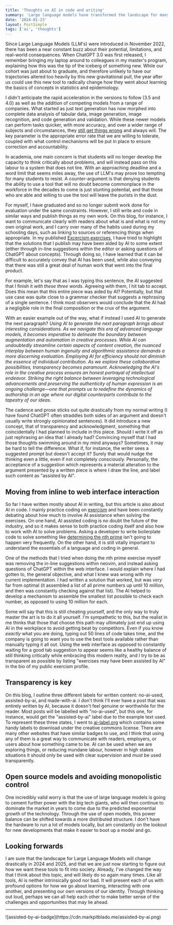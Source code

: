 ```yaml
---
title: 'Thoughts on AI in code and writing'
summary: 'Large language models have transformed the landscape for many processes over the past year, but perhaps none more so than writing and coding. Here I outline how I think about AI in both areas.'
date: '2024-01-23'
layout: PostSimple
tags: ['ai', 'thoughts']
---
```


Since Large Language Models (LLM's) were introduced in November 2022, there has been a near constant buzz about their potential, limitations, and real-world consequences. When ChatGPT 3.0 was first released, I remember bringing my laptop around to colleagues in my master's program, explaining how this was the tip of the iceberg of something new. While our cohort was just about to graduate, and therefore unlikely to have our trajectories altered too heavily by this new gravitational pull, the year after us could use this new tool to radically change how they went about learning the basics of concepts in statistics and epidemiology.

I didn't anticipate the rapid acceleration in the versions to follow (3.5 and 4.0) as well as the addition of competing models from a range of companies. What started as just text generation has now morphed into complete data analysis of tabular data, image generation, image recognition, and code generation and validation. While these newer models can perform tasks quicker, with more accuracy, and over a wider range of subjects and circumstances, they [still get things wrong](<https://doi.org/10.1016/S2589-7500(23)00023-7>) and always will. The key parameter is the appropriate error rate that we are willing to tolerate, coupled with what control mechanisms will be put in place to ensure correction and accountability.

In academia, one main concern is that students will no longer develop the capacity to think critically about problems, and will instead pass on this labour to a system that does not tire. With an approaching deadline and a word limit that seems miles away, the use of LLM's may prove too tempting for many students to resist. A counter-argument is that denying students the ability to use a tool that will no doubt become commonplace in the workforce in the decades to come is just stunting potential, and that those who are able and willing to use the tool will leave the purists in the dust.

For myself, I have graduated and so no longer submit work done for evaluation under the same constraints. However, I still write and code in similar ways and publish things as my own work. On this blog, for instance, I want to communicate clearly with readers about what is and what is not my own original work, and I carry over many of the habits used during my schooling days, such as linking to sources or referencing things when appropriate. In my published [Excercism exercises](https://exercism.org/profiles/mark-pitblado), I have tried to highlight that the solutions that I publish may have been aided by AI to some extent (either through in-line suggestions within the editor or asking questions of ChatGPT about concepts). Through doing so, I have learned that it can be difficult to accurately convey that AI has been used, while also conveying that there was still a great deal of human work that went into the final product.

For example, let's say that as I was typing this sentence, the AI suggested that I finish it _with these three words_. Agreeing with them, I hit tab to accept. Does this mean that this entire piece was aided by AI? Potentially, but that use case was quite close to a grammar checker that suggests a rephrasing of a single sentence. I think most observers would conclude that the AI had a negligible role in the final composition or the crux of the argument.

With an easier example out of the way, what if instead I used AI to generate the next paragraph? _Using AI to generate the next paragraph brings about interesting considerations. As we navigate this era of advanced language models, it becomes imperative to delineate the boundary between augmentation and automation in creative processes. While AI can undoubtedly streamline certain aspects of content creation, the nuanced interplay between human ingenuity and algorithmic assistance demands a more discerning evaluation. Employing AI for efficiency should not diminish the essence of individual contribution. As we explore these collaborative possibilities, transparency becomes paramount. Acknowledging the AI's role in the creative process ensures an honest portrayal of intellectual endeavor. Striking the right balance between leveraging technological advancements and preserving the authenticity of human expression is an ongoing challenge—one that prompts us to redefine the dynamics of authorship in an age where our digital counterparts contribute to the tapestry of our ideas._

The cadence and prose sticks out quite drastically from my normal writing (I have found ChatGPT often straddles both sides of an argument and doesn't usually write strongly opinionated sentences). It did introduce a new concept, that of transparency and acknowledgment, something that coincidentally I had planned to include in this piece. Should I write it off as just rephrasing an idea that I already had? Convincing myself that I had those thoughts swimming around in my mind anyways? Sometimes, it may be hard to tell the difference. What if, for instance, the writer sees a suggested prompt but doesn't accept it? Surely that would nudge the thinking even a little, even if not completely consciously. Personally, the acceptance of a suggestion which represents a material alteration to the argument presented by a written piece is where I draw the line, and label such content as "assisted by AI".

## Moving from inline to web interface interaction

So far I have written mostly about AI in writing, but this article is also about AI in code. I mainly practice coding on [exercism](https://exercism.org) and have been constantly debating about how much to involve AI assistance when solving the exercises. On one hand, AI assisted coding is no doubt the future of the industry, and so it makes sense to both practice coding itself and also how to work with AI to solve problems. Asking a developer to write boilerplate code to solve something like [determining the nth prime](https://exercism.org/tracks/python/exercises/nth-prime) isn't going to happen very frequently. On the other hand, it is still vitally important to understand the essentials of a language and coding in general.

One of the methods that I tried when doing the nth prime exercise myself was removing the in-line suggestions within neovim, and instead asking questions of ChatGPT within the web interface. I would explain where I had gotten to, the general objective, and what I knew was wrong with my current implementation. I had written a solution that worked, but was _very_ far from optimal (it assembled a list of all prime numbers up until 10 million, and then was constantly checking against that list). The AI helped to develop a mechanism to assemble the smallest list possible to check each number, as opposed to using 10 million for each.

Some will say that this is still cheating yourself, and the only way to truly master the art is to do it all yourself. I'm sympathetic to this, but the realist in me thinks that those that choose this path may ultimately just end up using AI in the workplace to avoid getting beat by competitors. Even if you know _exactly_ what you are doing, typing out 50 lines of code takes time, and the company is going to want you to use the best tools available rather than manually typing it all out. Using the web interface as opposed to constantly waiting for a good tab suggestion to appear seems like a healthy balance of still thinking critically while embracing this modern reality, and I try to be as transparent as possible by listing "exercises may have been assisted by AI" in the bio of my public exercism profile.

## Transparency is key

On this blog, I outline three different labels for written content: no-ai-used, assisted-by-ai, and made-with-ai. I don't think I'll ever have a post that was entirely written by AI, because it doesn't feel genuine or worthwhile for the reader. Most posts will be labelled with "no-ai-used", but this one, for instance, would get the "assisted-by-ai" label due to the example text used. To represent these three states, I went to [ai-label.org](https://ai-label.org) which contains some handy labels to download under the creative commons license. There are many other websites that have similar badges to use, and I think that using any of them is a great way to communicate with readers, employers, or users about how something came to be. AI can be used when we are exploring things, or reducing mundane labour, however in high stakes situations it should only be used with clear supervision and _must_ be used transparently.

## Open source models and avoiding monopolistic control

One incredibly valid worry is that the use of large language models is going to cement further power with the big tech giants, who will then continue to dominate the market in years to come due to the predicted exponential growth of the technology. Through the use of open models, this power balance can be shifted towards a more distributed structure. I don't have the hardware to run a lot of models locally, but am constantly on the lookout for new developments that make it easier to boot up a model and go.

## Looking forwards

I am sure that the landscape for Large Language Models will change drastically in 2024 and 2025, and that we are just now starting to figure out how we want these tools to fit into society. Already, I've changed the way that I think about this topic, and will likely do so again many times. Like all tools, AI is neither intrinsically good nor bad. It will present each of us with profound options for how we go about learning, interacting with one another, and presenting our own versions of our identity. Through thinking out loud, perhaps we can all help each other to make better sense of the challenges and opportunities that may lie ahead.

---

<div className="w-32">![assisted-by-ai-badge](https://cdn.markpitblado.me/assisted-by-ai.png)</div>
